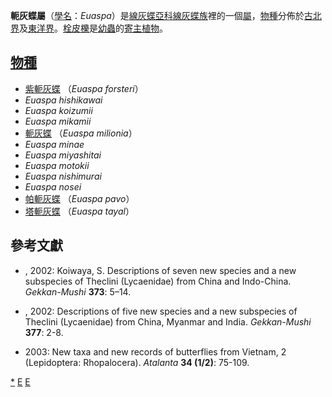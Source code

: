 {{NoteTA
|G1=Butterfly
}}
{{Automatic taxobox
| taxon = Euaspa
| image = EuaspaMilioniaMUpUnAC1.jpg
| image_caption = [[軛灰蝶|軛灰蝶]]<br />''Euaspa milionia''
| authority = [[Moore|Moore]], 1884
| type_species = [[軛灰蝶|軛灰蝶]]<br />''Euaspa milionia''
| type_species_authority = [[Hewitson|Hewitson]], [1869]
| subdivision_ranks = [[物種|物種]]
| subdivision = 
有10餘種，詳見正文。
}}

'''軛灰蝶屬'''（[[學名|學名]]：''Euaspa''）是[[線灰蝶亞科|線灰蝶亞科]][[線灰蝶族|線灰蝶族]]裡的一個[[屬|屬]]，[[物種|物種]]分佈於[[古北界|古北界]]及[[東洋界|東洋界]]。[[栓皮櫟|栓皮櫟]]是[[幼蟲|幼蟲]]的[[寄主植物|寄主植物]]。

== [[物種|物種]] ==
* [[紫軛灰蝶|紫軛灰蝶]] （''Euaspa forsteri''）
* ''Euaspa hishikawai''
* ''Euaspa koizumii''
* ''Euaspa mikamii''
* [[軛灰蝶|軛灰蝶]] （''Euaspa milionia''）
* ''Euaspa minae''
* ''Euaspa miyashitai''
* ''Euaspa motokii''
* ''Euaspa nishimurai''
* ''Euaspa nosei''
* [[帕軛灰蝶|帕軛灰蝶]] （''Euaspa pavo''）
* [[塔軛灰蝶|塔軛灰蝶]] （''Euaspa tayal''）

== 參考文獻 ==
* {{aut|Koiwaya, S.}}, 2002: Koiwaya, S. Descriptions of seven new species and a new subspecies of Theclini (Lycaenidae) from China and Indo-China. ''Gekkan-Mushi'' '''373''': 5–14.{{en}}
* {{aut|Koiwaya, S.}}, 2002: Descriptions of five new species and a new subspecies of Theclini (Lycaenidae) from China, Myanmar and India. ''Gekkan-Mushi'' '''377''': 2-8.{{en}}
* {{aut|Monastyrskii, A.L. & A.L. Devyatkin}} 2003: New taxa and new records of butterflies from Vietnam, 2 (Lepidoptera: Rhopalocera). ''Atalanta'' '''34 (1/2)''': 75-109.{{en}}

{{Commons category|Euaspa}}
{{Taxonbar}}

[[Category:軛灰蝶屬|*]]
[[Category:線灰蝶族|E]]
[[Category:1884年描述的分类群|E]]
